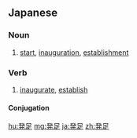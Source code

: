 ==Japanese==
{{ja-kanjitab|ほつ|k1=ほっ|そく|yomi=on}}

===Noun===
{{ja-noun|ほっそく}}
# [[start]], [[inauguration]], [[establishment]]
#: {{ja-usex|新内閣の'''発足'''が待ち遠しい。|しん-ないかく の '''ほっそく''' が まちどうし.い。|I can not wait for the '''start''' of the new cabinet.}}

===Verb===
{{ja-verb-suru|ほっそく}}

# [[inaugurate]], [[establish]]

====Conjugation====
{{ja-suru|ほっそく}}

[[hu:発足]]
[[mg:発足]]
[[ja:発足]]
[[zh:発足]]